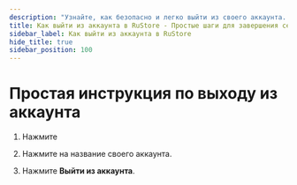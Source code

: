 ```yaml
---
description: "Узнайте, как безопасно и легко выйти из своего аккаунта. Инструкция по выходу из аккаунта RuStore: последовательность действий от выбора на домашнем экране до нажатия 'Выйти из аккаунта'. Простые шаги для завершения сеанса."
title: Как выйти из аккаунта в RuStore - Простые шаги для завершения сеанса
sidebar_label: Как выйти из аккаунта в RuStore
hide_title: true
sidebar_position: 100
---
```


# Простая инструкция по выходу из аккаунта

1. Нажмите 

1. Нажмите на название своего аккаунта.
1. Нажмите **Выйти из аккаунта**.

